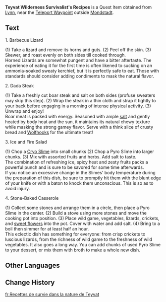 {{Item Infobox
|id           = 100413
|image        = Item Teyvat Wilderness Survivalist's Recipes.png
|type         = Quest Items
|description  = Field-cooking skills are paramount to surviving in the wilderness. Lynn, a 10-year [[Adventurers' Guild]] veteran, teaches you how to cook delicious and fulfilling food in times of emergency in the wilderness!
|source1      = [[Lynn]] Dialogue Reward
}}
'''Teyvat Wilderness Survivalist's Recipes''' is a Quest Item obtained from [[Lynn]], near the [[Teleport Waypoint]] outside [[City of Mondstadt|Mondstadt]].

==Text==
1. Barbecue Lizard

(1) Take a lizard and remove its horns and guts. (2) Peel off the skin. (3) Skewer, and roast evenly on both sides till cooked through.<br />Horned Lizards are somewhat pungent and have a bitter aftertaste. The experience of eating it for the first time is often likened to sucking on an ammonia-soaked sweaty kerchief, but it is perfectly safe to eat. Those with standards should consider adding condiments to mask the natural flavor.

2. Dada Steak

(1) Take a freshly cut boar steak and salt on both sides (profuse sweaters may skip this step). (2) Wrap the steak in a thin cloth and strap it tightly to your back before engaging in a morning of intense physical activity. (3) Unwrap and enjoy!<br />Boar meat is packed with energy. Seasoned with ample [[salt]] and gently heated by body heat and the sun, it maintains its natural chewy texture while masking the strong gamey flavor. Serve with a think slice of crusty bread and [[Wolfhook]]s for the ultimate treat!

3. Ice and Fire Salad

(1) Chop a [[Slimes|Cryo Slime]] into small chunks (2) Chop a Pyro Slime into larger chunks. (3) Mix with assorted fruits and herbs. Add salt to taste.<br />The combination of refreshing ice, spicy heat and zesty fruits packs a powerful punch and is sure to be savored for some time afterwards.<br />If you notice an excessive change in the Slimes' body temperature during the preparation of this dish, be sure to promptly hit them with the blunt edge of your knife or with a baton to knock them unconscious. This is so as to avoid injury.

4. Stone-Baked Casserole

(1) Collect some stones and arrange them in a circle, then place a Pyro Slime in the center. (2) Build a stove using more stones and move the cooking pot into position. (3) Place wild game, vegetables, lizards, crickets, and [[Sweet Flower|sweet flowers]] into the pot. Cover with water and add salt. (4) Bring to a boil then simmer for at least half an hour.<br />This eclectic dish has something for everyone: from crisp crickets to luscious lizards, from the richness of wild game to the freshness of wild vegetables. It also goes a long way. You can add chunks of used Pyro Slime to your dessert, or mix them with broth to make a whole new dish.

==Other Languages==
{{Other Languages
|en      = Teyvat Wilderness Survivalist's Recipes
|zhs     = 提瓦特野外救急食谱
|zhs_rm  = Tíwǎtè Yěwài Jiùjí Shípǔ
|zht     = 提瓦特野外緊急食譜
|zht_rm  = Tíwǎtè Yěwài Jiùjí Shípǔ
|zh_tl   = Teyvat Wilderness Emergency Recipes
|ja      = テイワットサバイバルレシピ
|ja_rm   = Teiwatto Sabaibaru Reshipi
|ja_tl   = 
|ko      = 티바트 야외 응급 레시피
|ko_rm   = 
|ko_tl   = 
|es      = Recetas del superviviente en la naturaleza de Teyvat
|es_tl   = 
|fr      = Recettes de survie dans la nature de Teyvat
|fr_tl   = Survival Recipes in Teyvat Wilderness
|ru      = Рецепты эксперта по выживанию
|ru_tl   = 
|th      = สูตรอาหารเร่งด่วนแห่งป่าของ Teyvat
|th_rm   = 
|th_tl   = 
|vi      = Công Thức Nấu Ăn Vùng Dã Ngoại Teyvat
|vi_tl   = 
|de      = Rezept für Notverpflegung in Teyvat
|de_tl   = Recipe for Emergency Rations in Teyvat
|id      = Kumpulan Resep Alam Liar Teyvat
|id_tl   = Teyvat Wilderness Recipe Collection
|pt      = Receitas de Sobrevivência na Natureza de Teyvat
|pt_tl   = 
}}

==Change History==
{{Change History|1.0}}

[[fr:Recettes de survie dans la nature de Teyvat]]